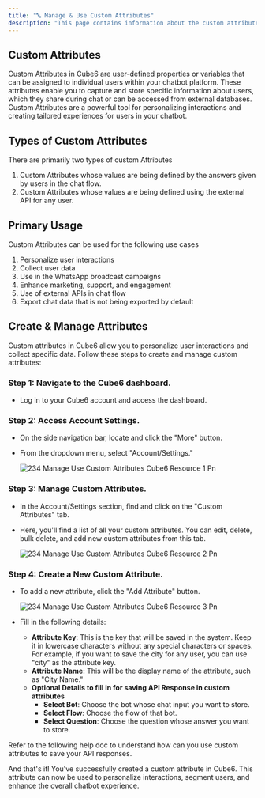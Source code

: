 ```yaml
---
title: "🔤 Manage & Use Custom Attributes"
description: "This page contains information about the custom attributes and how you can use them in  Cube6"
---
```


## **Custom Attributes**

Custom Attributes in  Cube6 are user-defined properties or variables that can be assigned to individual users within your chatbot platform. These attributes enable you to capture and store specific information about users, which they share during chat or can be accessed from external databases. Custom Attributes are a powerful tool for personalizing interactions and creating tailored experiences for users in your chatbot.

## **Types of Custom Attributes**

There are primarily two types of custom Attributes

1. Custom Attributes whose values are being defined by the answers given by users in the chat flow.
2. Custom Attributes whose values are being defined using the external API for any user.

## **Primary Usage**

Custom Attributes can be used for the following use cases

1. Personalize user interactions
2. Collect user data
3. Use in the WhatsApp broadcast campaigns
4. Enhance marketing, support, and engagement
5. Use of external APIs in chat flow
6. Export chat data that is not being exported by default

## **Create & Manage Attributes**

Custom attributes in  Cube6 allow you to personalize user interactions and collect specific data. Follow these steps to create and manage custom attributes:

### **Step 1: Navigate to the  Cube6 dashboard.**

- Log in to your  Cube6 account and access the dashboard.

### **Step 2: Access Account Settings.**

- On the side navigation bar, locate and click the "More" button.
- From the dropdown menu, select "Account/Settings."

  ![234 Manage Use Custom Attributes  Cube6 Resource 1 Pn](/images/platform-guidelines-training/manage-use-custom-attribute/234.manage__use_custom_attributes__Cube6_resource-1.png)

### **Step 3: Manage Custom Attributes.**

- In the Account/Settings section, find and click on the "Custom Attributes" tab.
- Here, you'll find a list of all your custom attributes. You can edit, delete, bulk delete, and add new custom attributes from this tab.

  ![234 Manage Use Custom Attributes  Cube6 Resource 2 Pn](/images/platform-guidelines-training/manage-use-custom-attribute/234.manage__use_custom_attributes__Cube6_resource-2.png)

### **Step 4: Create a New Custom Attribute.**

- To add a new attribute, click the "Add Attribute" button.

  ![234 Manage Use Custom Attributes  Cube6 Resource 3 Pn](/images/platform-guidelines-training/manage-use-custom-attribute/234.manage__use_custom_attributes__Cube6_resource-3.png)
- Fill in the following details:
  - **Attribute Key**: This is the key that will be saved in the system. Keep it in lowercase characters without any special characters or spaces. For example, if you want to save the city for any user, you can use "city" as the attribute key.
  - **Attribute Name**: This will be the display name of the attribute, such as "City Name."
  - **Optional Details to fill in for saving API Response in custom attributes**
    - **Select Bot**: Choose the bot whose chat input you want to store.
    - **Select Flow**: Choose the flow of that bot.
    - **Select Question**: Choose the question whose answer you want to store.

<Info>
  Refer to the following help doc to understand how can you use custom attributes to save your API responses.
</Info>

And that's it\! You've successfully created a custom attribute in  Cube6. This attribute can now be used to personalize interactions, segment users, and enhance the overall chatbot experience.